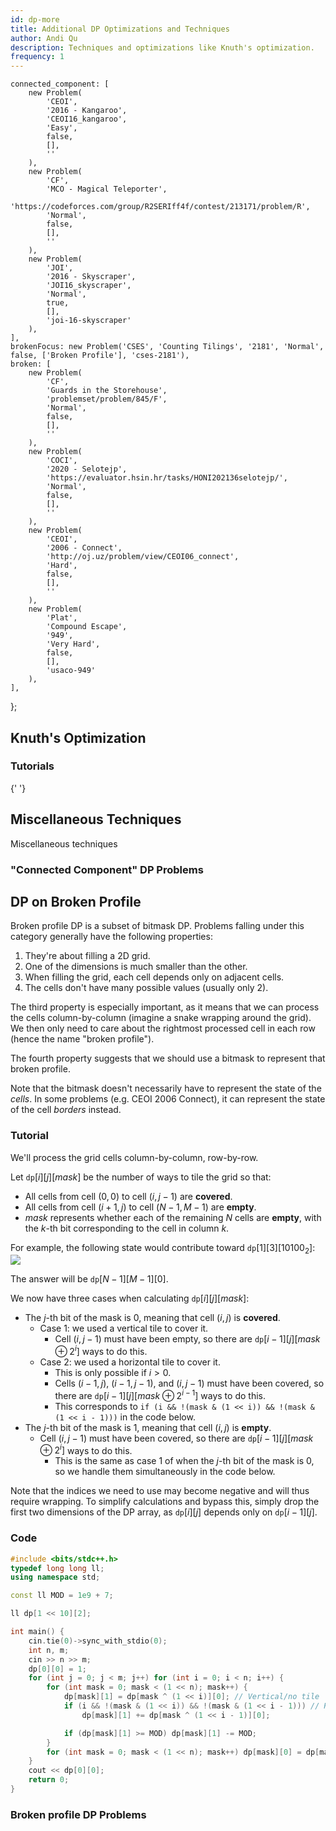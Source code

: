 ```yaml
---
id: dp-more
title: Additional DP Optimizations and Techniques
author: Andi Qu
description: Techniques and optimizations like Knuth's optimization.
frequency: 1
---
```


	connected_component: [
		new Problem(
			'CEOI',
			'2016 - Kangaroo',
			'CEOI16_kangaroo',
			'Easy',
			false,
			[],
			''
		),
		new Problem(
			'CF',
			'MCO - Magical Teleporter',
			'https://codeforces.com/group/R2SERIff4f/contest/213171/problem/R',
			'Normal',
			false,
			[],
			''
		),
		new Problem(
			'JOI',
			'2016 - Skyscraper',
			'JOI16_skyscraper',
			'Normal',
			true,
			[],
			'joi-16-skyscraper'
		),
	],
	brokenFocus: new Problem('CSES', 'Counting Tilings', '2181', 'Normal', false, ['Broken Profile'], 'cses-2181'),
	broken: [
		new Problem(
			'CF',
			'Guards in the Storehouse',
			'problemset/problem/845/F',
			'Normal',
			false,
			[],
			''
		),
		new Problem(
			'COCI',
			'2020 - Selotejp',
			'https://evaluator.hsin.hr/tasks/HONI202136selotejp/',
			'Normal',
			false,
			[],
			''
		),
		new Problem(
			'CEOI',
			'2006 - Connect',
			'http://oj.uz/problem/view/CEOI06_connect',
			'Hard',
			false,
			[],
			''
		),
		new Problem(
			'Plat',
			'Compound Escape',
			'949',
			'Very Hard',
			false,
			[],
			'usaco-949'
		),
	],
};

## Knuth's Optimization

<IncompleteSection />

### Tutorials

<Resources>
	<Resource
		source="Jeffrey Xiao"
		title="Knuth's Optimization"
		url="https://jeffreyxiao.me/blog/knuths-optimization"
	></Resource>
	<Resource source="GCP" title="15.4.3 - Knuth's Optimization">
		{' '}
	</Resource>
</Resources>

## Miscellaneous Techniques

<Resources>
	<Resource source="CF" title="zscoder - Nontrivial DP Techniques" url="47764">
		Miscellaneous techniques
	</Resource>
</Resources>

<!-- <Optional title="Application">

Queue with 2 stacks is used to remove a factor of $\mathcal{O}(\log N)$ in [USACO Plat - Mowing Mischief](http://www.usaco.org/index.php?page=viewproblem2&cpid=926).

</Optional> -->

### "Connected Component" DP Problems

<Problems problems={problems.connected_component} />

## DP on Broken Profile

<!-- <Resources>
	<Resource
		source="cp-algo"
		title="DP on Broken Profile"
		url="dynamic_programming/profile-dynamics.html"
	>
		{' '}
	</Resource>
</Resources> -->

Broken profile DP is a subset of bitmask DP. Problems falling under this category generally have the following properties:
1. They're about filling a 2D grid.
2. One of the dimensions is much smaller than the other.
3. When filling the grid, each cell depends only on adjacent cells.
4. The cells don't have many possible values (usually only 2).

The third property is especially important, as it means that we can process the cells column-by-column (imagine a snake wrapping around the grid). We then only need to care about the rightmost processed cell in each row (hence the name "broken profile").

The fourth property suggests that we should use a bitmask to represent that broken profile.

<Warning>

Note that the bitmask doesn't necessarily have to represent the state of the *cells*. In some problems (e.g. CEOI 2006 Connect), it can represent the state of the cell *borders* instead.

</Warning>

<FocusProblem problem={problems.brokenFocus} />

### Tutorial

We'll process the grid cells column-by-column, row-by-row.

Let $\texttt{dp}[i][j][mask]$ be the number of ways to tile the grid so that:
- All cells from cell $(0, 0)$ to cell $(i, j - 1)$ are **covered**.
- All cells from cell $(i + 1, j)$ to cell $(N - 1, M - 1)$ are **empty**.
- $mask$ represents whether each of the remaining $N$ cells are **empty**, with the $k$-th bit corresponding to the cell in column $k$.

For example, the following state would contribute toward $\texttt{dp}[1][3][10100_2]$:
![](broken-profile-state-example.png)

The answer will be $\texttt{dp}[N - 1][M - 1][0]$.

We now have three cases when calculating $\texttt{dp}[i][j][mask]$:
- The $j$-th bit of the mask is 0, meaning that cell $(i, j)$ is **covered**.
	- Case 1: we used a vertical tile to cover it.
		- Cell $(i, j - 1)$ must have been empty, so there are $\texttt{dp}[i - 1][j][mask \oplus 2^i]$ ways to do this.
	- Case 2: we used a horizontal tile to cover it.
		- This is only possible if $i > 0$.
		- Cells $(i - 1, j)$, $(i - 1, j - 1)$, and $(i, j - 1)$ must have been covered, so there are $\texttt{dp}[i - 1][j][mask \oplus 2^{i - 1}]$ ways to do this.
		- This corresponds to `if (i && !(mask & (1 << i)) && !(mask & (1 << i - 1)))` in the code below.
- The $j$-th bit of the mask is 1, meaning that cell $(i, j)$ is **empty**.
	- Cell $(i, j - 1)$ must have been covered, so there are $\texttt{dp}[i - 1][j][mask \oplus 2^i]$ ways to do this.
		- This is the same as case 1 of when the $j$-th bit of the mask is 0, so we handle them simultaneously in the code below.

Note that the indices we need to use may become negative and will thus require wrapping. To simplify calculations and bypass this, simply drop
the first two dimensions of the DP array, as $\texttt{dp}[i][j]$ depends only on $\texttt{dp}[i - 1][j]$.

### Code

<LanguageSection>

<CPPSection>

```cpp
#include <bits/stdc++.h>
typedef long long ll;
using namespace std;

const ll MOD = 1e9 + 7;

ll dp[1 << 10][2];

int main() {
	cin.tie(0)->sync_with_stdio(0);
	int n, m;
	cin >> n >> m;
	dp[0][0] = 1;
	for (int j = 0; j < m; j++) for (int i = 0; i < n; i++) {
		for (int mask = 0; mask < (1 << n); mask++) {
			dp[mask][1] = dp[mask ^ (1 << i)][0]; // Vertical/no tile
			if (i && !(mask & (1 << i)) && !(mask & (1 << i - 1))) // Horizontal tile
				dp[mask][1] += dp[mask ^ (1 << i - 1)][0];

			if (dp[mask][1] >= MOD) dp[mask][1] -= MOD;
		}
		for (int mask = 0; mask < (1 << n); mask++) dp[mask][0] = dp[mask][1];
	}
	cout << dp[0][0];
	return 0;
}
```

</CPPSection>

</LanguageSection>

### Broken profile DP Problems

<Problems problems={problems.broken} />
